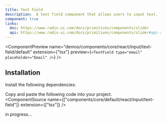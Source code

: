 ```yaml
---
title: Text Field
description:  A text field component that allows users to input text.
component: true
links:
  doc: https://www.radix-ui.com/docs/primitives/components/slider
  api: https://www.radix-ui.com/docs/primitives/components/slider#api-reference
---
```


<ComponentPreview
  name="demos/components/core/react/input/text-field/default"
  extension={"tsx"}
  preview={`<TextField type="email" placeholder="Email" />`}
/>

## Installation

Install the following dependencies:

Copy and paste the following code into your project.<br/>
  <ComponentSource  name={["components/core/default/react/input/text-field"]} extension={["tsx"]} />

in progress...

